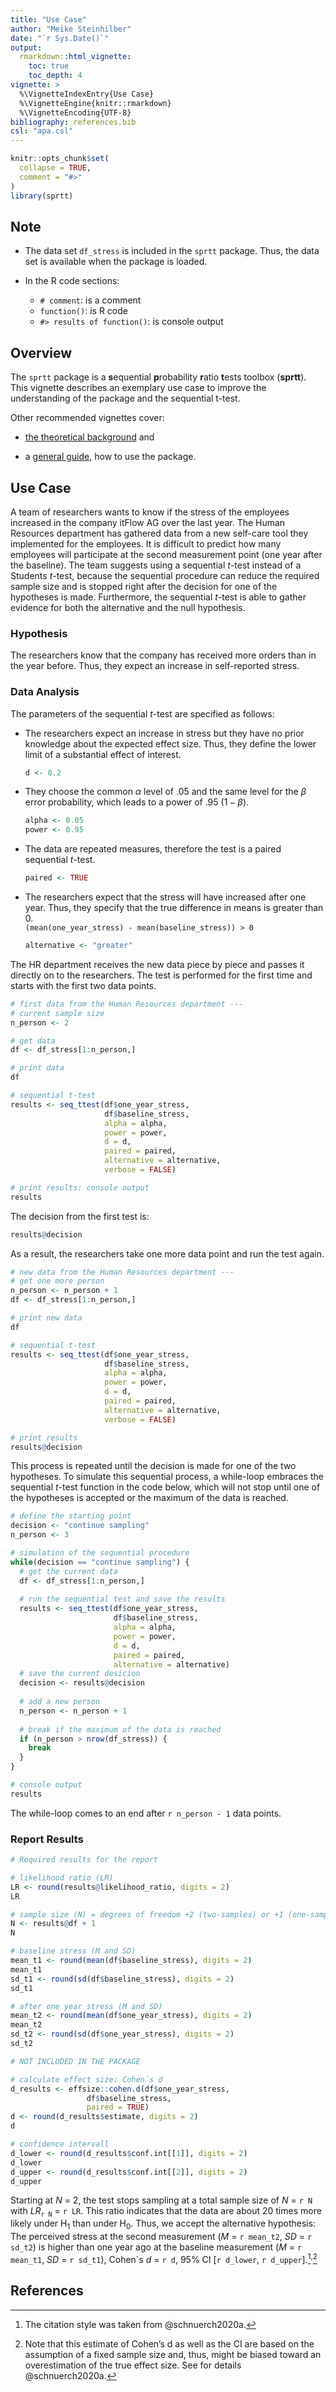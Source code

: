 ---
title: "Use Case"
author: "Meike Steinhilber"
date: "`r Sys.Date()`"
output:
  rmarkdown::html_vignette:
    toc: true
    toc_depth: 4
vignette: >
  %\VignetteIndexEntry{Use Case}
  %\VignetteEngine{knitr::rmarkdown}
  %\VignetteEncoding{UTF-8}
bibliography: references.bib
csl: "apa.csl"
---

```{r setup, include = FALSE}
knitr::opts_chunk$set(
  collapse = TRUE,
  comment = "#>"
)
library(sprtt)
```

## Note

-   The data set `df_stress` is included in the `sprtt` package. Thus, the data set is available when the package is loaded.

-   In the R code sections:

    -   `# comment`: is a comment
    -   `function()`: is R code
    -   `#> results of function()`: is console output

## Overview

The `sprtt` package is a **s**equential **p**robability **r**atio **t**ests toolbox (**sprtt**). This vignette describes an exemplary use case to improve the understanding of the package and the sequential t-test.

Other recommended vignettes cover:

-   [the theoretical background](https://meikesteinhilber.github.io/sprtt/articles/sequential_testing.html) and

-   a [general guide](https://meikesteinhilber.github.io/sprtt/articles/usage-sprtt.html), how to use the package.

## Use Case

A team of researchers wants to know if the stress of the employees increased in the company itFlow AG over the last year. The Human Resources department has gathered data from a new self-care tool they implemented for the employees. It is difficult to predict how many employees will participate at the second measurement point (one year after the baseline). The team suggests using a sequential *t*-test instead of a Students *t*-test, because the sequential procedure can reduce the required sample size and is stopped right after the decision for one of the hypotheses is made. Furthermore, the sequential *t*-test is able to gather evidence for both the alternative and the null hypothesis.

### Hypothesis

The researchers know that the company has received more orders than in the year before. Thus, they expect an increase in self-reported stress.

### Data Analysis

The parameters of the sequential *t*-test are specified as follows:

-   The researchers expect an increase in stress but they have no prior knowledge about the expected effect size. Thus, they define the lower limit of a substantial effect of interest.

    ```{r, echo=TRUE}
    d <- 0.2
    ```

-   They choose the common $\alpha$ level of .05 and the same level for the $\beta$ error probability, which leads to a power of .95 ($1 - \beta$).

    ```{r, echo=TRUE}
    alpha <- 0.05
    power <- 0.95
    ```

-   The data are repeated measures, therefore the test is a paired sequential *t*-test.

    ```{r, echo=TRUE}
    paired <- TRUE
    ```

-   The researchers expect that the stress will have increased after one year. Thus, they specify that the true difference in means is greater than 0.\
    `(mean(one_year_stress) - mean(baseline_stress)) > 0`

    ```{r, echo=TRUE}
    alternative <- "greater"
    ```

The HR department receives the new data piece by piece and passes it directly on to the researchers. The test is performed for the first time and starts with the first two data points.

```{r, echo=TRUE}
# first data from the Human Resources department ---
# current sample size
n_person <- 2

# get data
df <- df_stress[1:n_person,]

# print data
df

# sequential t-test
results <- seq_ttest(df$one_year_stress,
                     df$baseline_stress,
                     alpha = alpha,
                     power = power,
                     d = d,
                     paired = paired,
                     alternative = alternative,
                     verbose = FALSE)

# print results: console output
results
```

The decision from the first test is:

```{r, echo=TRUE}
results@decision
```

As a result, the researchers take one more data point and run the test again.

```{r, echo=TRUE}
# new data from the Human Resources department ---
# get one more person
n_person <- n_person + 1
df <- df_stress[1:n_person,]

# print new data
df

# sequential t-test
results <- seq_ttest(df$one_year_stress,
                     df$baseline_stress,
                     alpha = alpha,
                     power = power,
                     d = d,
                     paired = paired,
                     alternative = alternative,
                     verbose = FALSE)

# print results
results@decision
```

This process is repeated until the decision is made for one of the two hypotheses. To simulate this sequential process, a while-loop embraces the sequential *t*-test function in the code below, which will not stop until one of the hypotheses is accepted or the maximum of the data is reached.

```{r, echo=TRUE}
# define the starting point
decision <- "continue sampling"
n_person <- 3

# simulation of the sequential procedure
while(decision == "continue sampling") {
  # get the current data
  df <- df_stress[1:n_person,]
  
  # run the sequential test and save the results
  results <- seq_ttest(df$one_year_stress,
                       df$baseline_stress,
                       alpha = alpha,
                       power = power,
                       d = d,
                       paired = paired,
                       alternative = alternative)
  # save the current desicion
  decision <- results@decision
  
  # add a new person
  n_person <- n_person + 1
  
  # break if the maximum of the data is reached
  if (n_person > nrow(df_stress)) {
    break
  }
}

# console output
results
```

The while-loop comes to an end after `r n_person - 1` data points.

### Report Results

```{r, echo=TRUE}
# Required results for the report

# likelihood ratio (LR)
LR <- round(results@likelihood_ratio, digits = 2)
LR

# sample size (N) = degrees of freedom +2 (two-samples) or +1 (one-sample & paired)
N <- results@df + 1
N

# baseline stress (M and SD)
mean_t1 <- round(mean(df$baseline_stress), digits = 2)
mean_t1
sd_t1 <- round(sd(df$baseline_stress), digits = 2)
sd_t1

# after one year stress (M and SD)
mean_t2 <- round(mean(df$one_year_stress), digits = 2)
mean_t2
sd_t2 <- round(sd(df$one_year_stress), digits = 2)
sd_t2

# NOT INCLUDED IN THE PACKAGE 

# calculate effect size: Cohen´s d
d_results <- effsize::cohen.d(df$one_year_stress,
                 df$baseline_stress,
                 paired = TRUE)
d <- round(d_results$estimate, digits = 2)
d

# confidence intervall
d_lower <- round(d_results$conf.int[[1]], digits = 2)
d_lower
d_upper <- round(d_results$conf.int[[2]], digits = 2)
d_upper
```

Starting at *N* = 2, the test stops sampling at a total sample size of *N* = `r N` with *LR*~`r N`~ = `r LR`. This ratio indicates that the data are about 20 times more likely under H~1~ than under H~0~. Thus, we accept the alternative hypothesis: The perceived stress at the second measurement (*M* = `r mean_t2`, *SD* = `r sd_t2`) is higher than one year ago at the baseline measurement (*M* = `r mean_t1`, *SD* = `r sd_t1`), Cohen\`s *d* = `r d`, 95% CI [`r d_lower`, `r d_upper`].[^1]^,^[^2]

## References

[^1]: The citation style was taken from @schnuerch2020a.

[^2]: Note that this estimate of Cohen's d as well as the CI are based on the assumption of a fixed sample size and, thus, might be biased toward an overestimation of the true effect size. See for details @schnuerch2020a.

